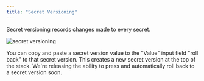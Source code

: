 ```yaml
---
title: "Secret Versioning"
---
```


Secret versioning records changes made to every secret.

![secret versioning](../../images/secret-versioning.png)

<Note>
  You can copy and paste a secret version value to the "Value" input field "roll
  back" to that secret version. This creates a new secret version at the top of
  the stack. We're releasing the ability to press and automatically roll back to
  a secret version soon.
</Note>
